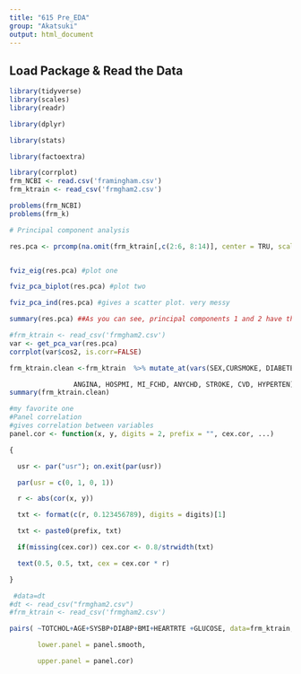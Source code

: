 ```yaml
---
title: "615 Pre_EDA"
group: "Akatsuki"
output: html_document
---
```

## Load Package & Read the Data
```r
library(tidyverse)
library(scales) 
library(readr)

library(dplyr)

library(stats)

library(factoextra)

library(corrplot)
frm_NCBI <- read.csv('framingham.csv')
frm_ktrain <- read_csv('frmgham2.csv')

problems(frm_NCBI)
problems(frm_k)
```

```r
# Principal component analysis

res.pca <- prcomp(na.omit(frm_ktrain[,c(2:6, 8:14)], center = TRU, scale = TRUE))


fviz_eig(res.pca) #plot one

fviz_pca_biplot(res.pca) #plot two

fviz_pca_ind(res.pca) #gives a scatter plot. very messy

summary(res.pca) ##As you can see, principal components 1 and 2 have the highest standard deviation, use them

``` 

```r


#frm_ktrain <- read_csv('frmgham2.csv')
var <- get_pca_var(res.pca)
corrplot(var$cos2, is.corr=FALSE)

frm_ktrain.clean <-frm_ktrain  %>% mutate_at(vars(SEX,CURSMOKE, DIABETES, BPMEDS, educ, PREVCHD, PREVAP, PREVMI, PREVSTRK, PREVHYP, PERIOD, DEATH,

                ANGINA, HOSPMI, MI_FCHD, ANYCHD, STROKE, CVD, HYPERTEN) , funs(factor(.)))
summary(frm_ktrain.clean)


```

```r

#my favorite one
#Panel correlation
#gives correlation between variables
panel.cor <- function(x, y, digits = 2, prefix = "", cex.cor, ...)

{

  usr <- par("usr"); on.exit(par(usr))

  par(usr = c(0, 1, 0, 1))

  r <- abs(cor(x, y))

  txt <- format(c(r, 0.123456789), digits = digits)[1]

  txt <- paste0(prefix, txt)

  if(missing(cex.cor)) cex.cor <- 0.8/strwidth(txt)

  text(0.5, 0.5, txt, cex = cex.cor * r)

}

 #data=dt
#dt <- read_csv("frmgham2.csv")
#frm_ktrain <- read_csv('frmgham2.csv')

pairs( ~TOTCHOL+AGE+SYSBP+DIABP+BMI+HEARTRTE +GLUCOSE, data=frm_ktrain, na.action=na.omit,

       lower.panel = panel.smooth,

       upper.panel = panel.cor)

````





 


 


 



